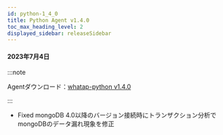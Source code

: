 ```yaml
---
id: python-1_4_0
title: Python Agent v1.4.0
toc_max_heading_level: 2
displayed_sidebar: releaseSidebar
---
```


#### 2023年7月4日

:::note

Agentダウンロード：[whatap-python v1.4.0](https://pypi.org/project/whatap-python/1.4.0/)

:::

- <Status>Fixed</Status> mongoDB 4.0以降のバージョン接続時にトランザクション分析でmongoDBのデータ漏れ現象を修正

